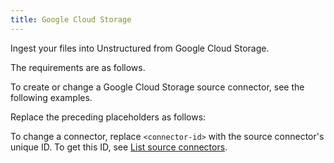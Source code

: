 ```yaml
---
title: Google Cloud Storage
---
```


Ingest your files into Unstructured from Google Cloud Storage.

The requirements are as follows.


<GCSPrerequisites />

To create or change a Google Cloud Storage source connector, see the following examples.


<CodeGroup>
    <GCSAPIRESTCreate />
    <GCSAPIRESTChange />
</CodeGroup>

Replace the preceding placeholders as follows:


<GCSAPIPlaceholders />

To change a connector, replace `<connector-id>` with the source connector's unique ID. 
To get this ID, see [List source connectors](/platform/api/overview#list-source-connectors).